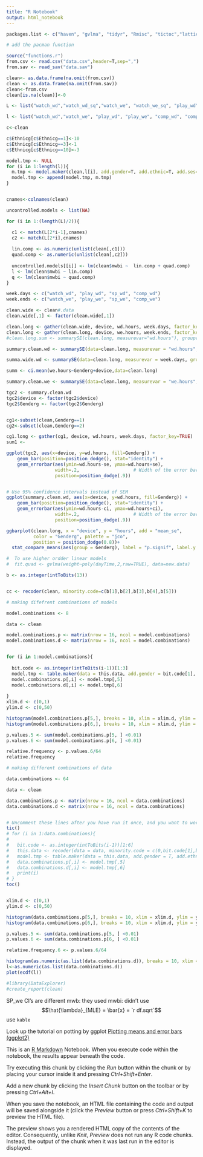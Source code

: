 ```yaml
---
title: "R Notebook"
output: html_notebook
---
```


```r

packages.list <- c("haven", "gvlma", "tidyr", "Rmisc", "tictoc","lattice")

# add the pacman function
```

``` r
source("functions.r")
from.csv <- read.csv("data.csv",header=T,sep=",")
from.sav <- read_sav("data.sav")

clean<- as.data.frame(na.omit(from.csv))
clean <- as.data.frame(na.omit(from.sav))
clean<-from.csv
clean[is.na(clean)]<-0

L <- list("watch_wd","watch_wd_sq","watch_we", "watch_we_sq", "play_wd", "play_wd_sq", "play_we", "play_we_sq", "comp_wd", "comp_wd_sq","comp_we", "comp_we_sq", "sp_wd", "sp_wd_sq", "sp_we", "sp_we_sq")

l <- list("watch_wd","watch_we", "play_wd", "play_we", "comp_wd", "comp_we", "sp_wd", "sp_we")

c<-clean

c$Ethnicg[c$Ethnicg==1]<-10
c$Ethnicg[c$Ethnicg==3]<-1
c$Ethnicg[c$Ethnicg==10]<-3

model.tmp <- NULL
for (i in 1:length(l)){
  m.tmp <- model.maker(clean,l[i], add.gender=T, add.ethnic=T, add.ses=T, agg.vars = T)
  model.tmp <- append(model.tmp, m.tmp)
}


cnames<-colnames(clean)

uncontrolled.models <- list(NA)

for (i in 1:(length(L)/2)){

  c1 <- match(L[2*i-1],cnames)
  c2 <- match(L[2*i],cnames)
  
  lin.comp <- as.numeric(unlist(clean[,c1]))
  quad.comp <- as.numeric(unlist(clean[,c2]))
  
  uncontrolled.models[[i]] <- lm(clean$mwbi ~  lin.comp + quad.comp)
  l <- lm(clean$mwbi ~ lin.comp)
  q <- lm(clean$mwbi ~ quad.comp)
}


```

```r

week.days <- c("watch_wd", "play_wd", "sp_wd", "comp_wd")
week.ends <- c("watch_we", "play_we", "sp_we", "comp_we")

clean.wide <- clean#.data
clean.wide[,1] <- factor(clean.wide[,1])

clean.long <- gather(clean.wide, device, wd.hours, week.days, factor_key=TRUE)
clean.long <- gather(clean.long, device, we.hours, week.ends, factor_key=TRUE)
#clean.long.sum <- summarySE(clean.long, measurevar="wd.hours"), groupvars=c("supp","dose"))

summary.clean.wd <- summarySE(data=clean.long, measurevar = "wd.hours", groupvars = c("device","Genderg"))

summa.wide.wd <- summarySE(data=clean.long, measurevar = week.days, groupvars = "Genderg")

summ <- ci.mean(we.hours~Genderg+device,data=clean.long)

summary.clean.we <- summarySE(data=clean.long, measurevar = "we.hours", groupvars = c("device","Genderg"))

tgc2 <- summary.clean.wd
tgc2$device <- factor(tgc2$device)
tgc2$Genderg <- factor(tgc2$Genderg)


cg1<-subset(clean,Genderg==1)
cg2<-subset(clean,Genderg==2)

cg1.long <- gather(cg1, device, wd.hours, week.days, factor_key=TRUE)
sum1 <- 

ggplot(tgc2, aes(x=device, y=wd.hours, fill=Genderg)) + 
    geom_bar(position=position_dodge(), stat="identity") +
    geom_errorbar(aes(ymin=wd.hours-se, ymax=wd.hours+se),
                  width=.2,                    # Width of the error bars
                  position=position_dodge(.9))


# Use 95% confidence intervals instead of SEM
ggplot(summary.clean.wd, aes(x=device, y=wd.hours, fill=Genderg)) + 
    geom_bar(position=position_dodge(), stat="identity") +
    geom_errorbar(aes(ymin=wd.hours-ci, ymax=wd.hours+ci),
                  width=.2,                    # Width of the error bars
                  position=position_dodge(.9))


```

```r

ggbarplot(clean.long, x = "device", y = "hours", add = "mean_se",
          color = "Genderg", palette = "jco", 
          position = position_dodge(0.8))+
  stat_compare_means(aes(group = Genderg), label = "p.signif", label.y = 29)

```



``` r

#  To use higher ordder linear models
#  fit.quad <- gvlma(weight~poly(dayTime,2,raw=TRUE), data=new.data)

b <- as.integer(intToBits(13))


cc <- recoder(clean, minority.code=c(b[1],b[2],b[3],b[4],b[5]))

# making difefrent combinations of models

model.combinations <- 8

data <- clean

model.combinations.p <- matrix(nrow = 16, ncol = model.combinations)
model.combinations.d <- matrix(nrow = 16, ncol = model.combinations)


for (i in 1:model.combinations){
  
  bit.code <- as.integer(intToBits(i-1))[1:3]
  model.tmp <- table.maker(data = this.data, add.gender = bit.code[1], add.ethnic = bit.code[2], add.ses = bit.code[3], digits = 9)
  model.combinations.p[,i] <- model.tmp[,5]
  model.combinations.d[,i] <- model.tmp[,6]
  
}
xlim.d <- c(0,1)
ylim.d <- c(0,50)

histogram(model.combinations.p[5,], breaks = 10, xlim = xlim.d, ylim = ylim.d)
histogram(model.combinations.p[6,], breaks = 10, xlim = xlim.d, ylim = ylim.d)

p.values.5 <- sum(model.combinations.p[5, ] <0.01)
p.values.6 <- sum(model.combinations.p[6, ] <0.01)

relative.frequency <- p.values.6/64
relative.frequency

```


```r

# making different combinations of data

data.combinations <- 64

data <- clean

data.combinations.p <- matrix(nrow = 16, ncol = data.combinations)
data.combinations.d <- matrix(nrow = 16, ncol = data.combinations)


# Uncomment these lines after you have run it once, and you want to work on the code, otherwise you'll have to wait a while
tic()
# for (i in 1:data.combinations){
#   
#   bit.code <- as.integer(intToBits(i-1))[1:6]
#   this.data <- recoder(data = data, minority.code = c(0,bit.code[1],bit.code[2],bit.code[3], bit.code[4]), depr.code = c(0,bit.code[5],bit.code[6]))
#   model.tmp <- table.maker(data = this.data, add.gender = T, add.ethnic = T, add.ses = T, digits = 5)
#   data.combinations.p[,i] <- model.tmp[,5]
#   data.combinations.d[,i] <- model.tmp[,6]
#   print(i)
# }
toc()


xlim.d <- c(0,1)
ylim.d <- c(0,50)

histogram(data.combinations.p[5,], breaks = 10, xlim = xlim.d, ylim = ylim.d)
histogram(data.combinations.p[6,], breaks = 10, xlim = xlim.d, ylim = ylim.d)

p.values.5 <- sum(data.combinations.p[5, ] <0.01)
p.values.6 <- sum(data.combinations.p[6, ] <0.01)

relative.frequency.6 <- p.values.6/64

histogram(as.numeric(as.list(data.combinations.d)), breaks = 10, xlim = c(0,0.2), ylim = ylim.d)
l<-as.numeric(as.list(data.combinations.d))
plot(ecdf(l))

#library(DataExplorer)
#create_report(clean)

```

SP_we CI's are different
mwb: they used
mwbi: didn't use
$$\hat{\lambda}_{MLE} = \bar{x} = `r df.sqrt`$$
use `kable`

Look up the tutorial on potting by ggplot [Plotting means and error bars (ggplot2)](http://www.cookbook-r.com/Graphs/Plotting_means_and_error_bars_(ggplot2))

This is an [R Markdown](http://rmarkdown.rstudio.com) Notebook. When you execute code within the notebook, the results appear beneath the code. 

Try executing this chunk by clicking the *Run* button within the chunk or by placing your cursor inside it and pressing *Ctrl+Shift+Enter*. 


Add a new chunk by clicking the *Insert Chunk* button on the toolbar or by pressing *Ctrl+Alt+I*.

When you save the notebook, an HTML file containing the code and output will be saved alongside it (click the *Preview* button or press *Ctrl+Shift+K* to preview the HTML file).

The preview shows you a rendered HTML copy of the contents of the editor. Consequently, unlike *Knit*, *Preview* does not run any R code chunks. Instead, the output of the chunk when it was last run in the editor is displayed.
